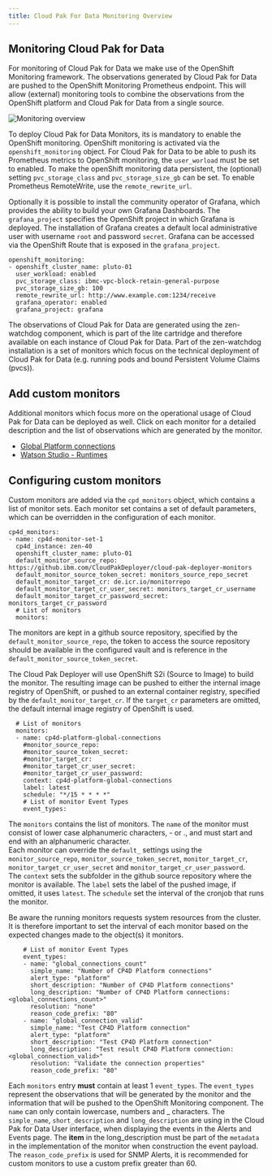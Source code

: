 ```yaml
---
title: Cloud Pak For Data Monitoring Overview
---
```


## Monitoring Cloud Pak for Data

For monitoring of Cloud Pak for Data we make use of the OpenShift Monitoring framework. The observations generated by Cloud Pak for Data are pushed to the OpenShift Monitoring Prometheus endpoint. This will allow (external) monitoring tools to combine the observations from the OpenShift platform and Cloud Pak for Data from a single source. 

![Monitoring overview](cloud-pak-deployer-monitors.png)


To deploy Cloud Pak for Data Monitors, its is mandatory to enable the OpenShift monitoring. OpenShift monitoring is activated via the `openshift_monitoring` object. For Cloud Pak for Data to be able to push its Prometheus metrics to OpenShift monitoring, the `user_worload` must be set to enabled. To make the openShift monitoring data persistent, the (optional) setting `pvc_storage_class` and `pvc_storage_size_gb` can be set. To enable Prometheus RemoteWrite, use the `remote_rewrite_url`. 

Optionally it is possible to install the community operator of Grafana, which provides the ability to build your own Grafana Dashboards. The `grafana_project` specifies the OpenShift project in which Grafana is deployed. The installation of Grafana creates a default local administrative user with username `root` and password `secret`. Grafana can be accessed via the OpenShift Route that is exposed in the `grafana_project`.

```
openshift_monitoring:
- openshift_cluster_name: pluto-01
  user_workload: enabled
  pvc_storage_class: ibmc-vpc-block-retain-general-purpose
  pvc_storage_size_gb: 100
  remote_rewrite_url: http://www.example.com:1234/receive
  grafana_operator: enabled
  grafana_project: grafana
```

The observations of Cloud Pak for Data are generated using the zen-watchdog component, which is part of the lite cartridge and therefore available on each instance of Cloud Pak for Data. Part of the zen-watchdog installation is a set of monitors which focus on the technical deployment of Cloud Pak for Data (e.g. running pods and bound Persistent Volume Claims (pvcs)).

## Add custom monitors

Additional monitors which focus more on the operational usage of Cloud Pak for Data can be deployed as well. Click on each monitor for a detailed description and the list of observations which are generated by the monitor. 
* [Global Platform connections](/cpd-design/components/monitoring/global-platform-connections)
* [Watson Studio - Runtimes](/cpd-design/components/monitoring/watson-studio-runtimes)

## Configuring custom monitors

Custom monitors are added via the `cpd_monitors` object, which contains a list of monitor sets. Each monitor set contains a set of default parameters, which can be overridden in the configuration of each monitor. 

```
cp4d_monitors:
- name: cp4d-monitor-set-1
  cp4d_instance: zen-40
  openshift_cluster_name: pluto-01
  default_monitor_source_repo: https://github.ibm.com/CloudPakDeployer/cloud-pak-deployer-monitors
  default_monitor_source_token_secret: monitors_source_repo_secret
  default_monitor_target_cr: de.icr.io/monitorrepo  
  default_monitor_target_cr_user_secret: monitors_target_cr_username
  default_monitor_target_cr_password_secret: monitors_target_cr_password
  # List of monitors
  monitors:
```

The monitors are kept in a github source repository, specified by the `default_monitor_source_repo`, the token to access the source repository should be available in the configured vault and is reference in the `default_monitor_source_token_secret`.

The Cloud Pak Deployer will use OpenShift S2i (Source to Image) to build the monitor. The resulting image can be pushed to either the internal image registry of OpenShift, or pushed to an external container registry, specified by the `default_monitor_target_cr`. If the `target_cr` parameters are omitted, the default internal image registry of OpenShift is used. 

```
  # List of monitors
  monitors:
  - name: cp4d-platform-global-connections
    #monitor_source_repo:             
    #monitor_source_token_secret:    
    #monitor_target_cr:              
    #monitor_target_cr_user_secret:  
    #monitor_target_cr_user_password:
    context: cp4d-platform-global-connections
    label: latest
    schedule: "*/15 * * * *"
    # List of monitor Event Types
    event_types:
```

The `monitors` contains the list of monitors. The `name` of the monitor must consist of lower case alphanumeric characters, - or ., and must start and end with an alphanumeric character.  
Each monitor can override the `default_` settings using the `monitor_source_repo`, `monitor_source_token_secret`, `monitor_target_cr`, `monitor_target_cr_user_secret` and `monitor_target_cr_user_password`.  
The `context` sets the subfolder in the github source repository where the monitor is available. The `label` sets the label of the pushed image, if omitted, it uses `latest`. The `schedule` set the interval of the cronjob that runs the monitor. 

<InlineNotification kind="info">
Be aware the running monitors requests system resources from the cluster. It is therefore important to set the interval of each monitor based on the expected changes made to the object(s) it monitors.
</InlineNotification>

```
    # List of monitor Event Types
    event_types:
    - name: "global_connections_count"
      simple_name: "Number of CP4D Platform connections"
      alert_type: "platform"
      short_description: "Number of CP4D Platform connections"
      long_description: "Number of CP4D Platform connections: <global_connections_count>"
      resolution: "none"
      reason_code_prefix: "80"
    - name: "global_connection_valid"
      simple_name: "Test CP4D Platform connection"
      alert_type: "platform"
      short_description: "Test CP4D Platform connection"
      long_description: "Test result CP4D Platform connection: <global_connection_valid>"
      resolution: "Validate the connection properties"
      reason_code_prefix: "80"
```

Each `monitors` entry **must** contain at least 1 `event_types`. The `event_types` represent the observations that will be generated by the monitor and the information that will be pushed to the OpenShift Monitoring component. The `name` can only contain lowercase, numbers and _ characters. The `simple_name`, `short_description` and `long_description` are using in the Cloud Pak for Data User interface, when displaying the events in the Alerts and Events page. The **item** in the long_description must be part of the `metadata` in the implementation of the monitor when construction the event payload. The `reason_code_prefix` is used for SNMP Alerts, it is recommended for custom monitors to use a custom prefix greater than 60.  